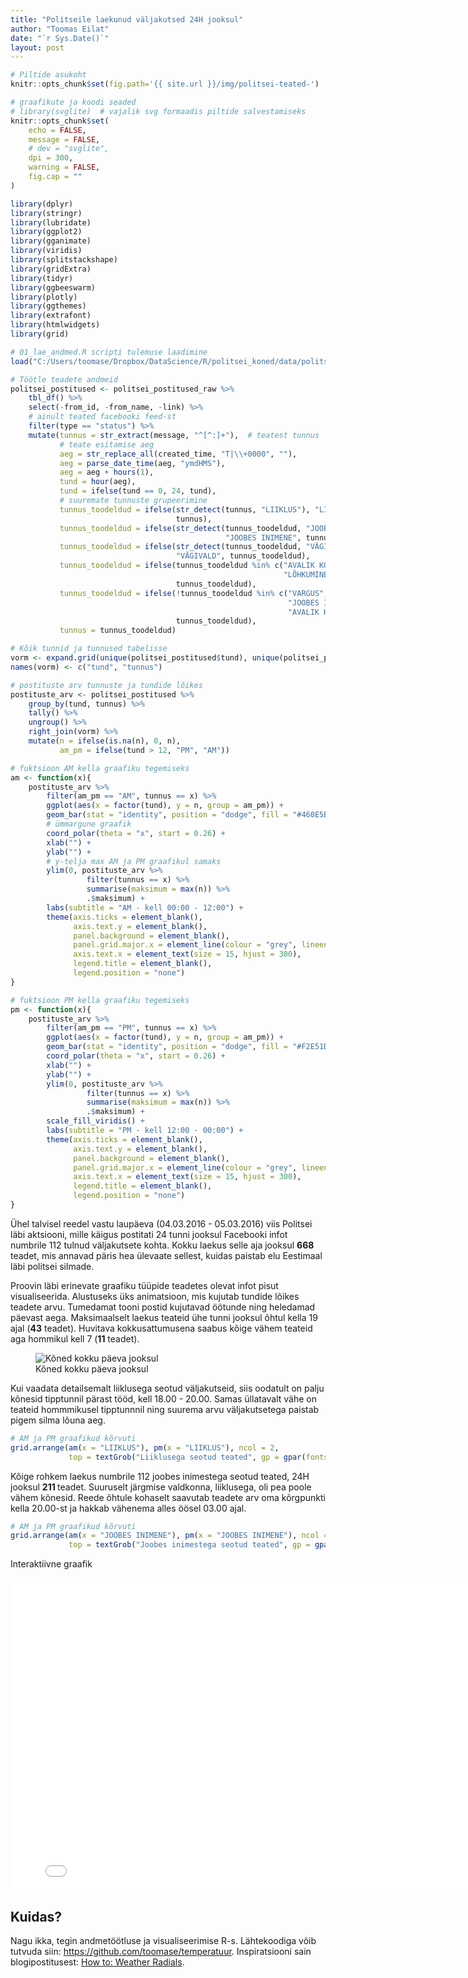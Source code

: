 ```yaml
---
title: "Politseile laekunud väljakutsed 24H jooksul"
author: "Toomas Eilat"
date: "`r Sys.Date()`"
layout: post
---
```


```r
# Piltide asukoht
knitr::opts_chunk$set(fig.path='{{ site.url }}/img/politsei-teated-')
```

```r
# graafikute ja koodi seaded
# library(svglite)  # vajalik svg formaadis piltide salvestamiseks
knitr::opts_chunk$set(
    echo = FALSE, 
    message = FALSE,
    # dev = "svglite",
    dpi = 300,
    warning = FALSE,
    fig.cap = ""
)
```

```r
library(dplyr)
library(stringr)
library(lubridate)
library(ggplot2)
library(gganimate)
library(viridis)
library(splitstackshape)
library(gridExtra)
library(tidyr)
library(ggbeeswarm)
library(plotly)
library(ggthemes)
library(extrafont)
library(htmlwidgets)
library(grid)

# 01_lae_andmed.R scripti tulemuse laadimine
load("C:/Users/toomase/Dropbox/DataScience/R/politsei_koned/data/politsei_postitused.Rdata")

# Töötle teadete andmeid
politsei_postitused <- politsei_postitused_raw %>%
    tbl_df() %>%
    select(-from_id, -from_name, -link) %>%
    # ainult teated facebooki feed-st
    filter(type == "status") %>%
    mutate(tunnus = str_extract(message, "^[^:]+"),  # teatest tunnus
           # teate esitamise aeg
           aeg = str_replace_all(created_time, "T|\\+0000", ""),
           aeg = parse_date_time(aeg, "ymdHMS"),
           aeg = aeg + hours(1),
           tund = hour(aeg),
           tund = ifelse(tund == 0, 24, tund),
           # suuremate tunnuste grupeerimine
           tunnus_toodeldud = ifelse(str_detect(tunnus, "LIIKLUS"), "LIIKLUS", 
                                     tunnus),
           tunnus_toodeldud = ifelse(str_detect(tunnus_toodeldud, "JOOBES"), 
                                                "JOOBES INIMENE", tunnus_toodeldud),
           tunnus_toodeldud = ifelse(str_detect(tunnus_toodeldud, "VÄGIVALD"), 
                                     "VÄGIVALD", tunnus_toodeldud),
           tunnus_toodeldud = ifelse(tunnus_toodeldud %in% c("AVALIK KORD", "LÄRM", 
                                                             "LÕHKUMINE"), "AVALIK KORD", 
                                     tunnus_toodeldud),
           tunnus_toodeldud = ifelse(!tunnus_toodeldud %in% c("VARGUS", "INFO", "LIIKLUS",
                                                              "JOOBES INIMENE", "VÄGIVALD",
                                                              "AVALIK KORD"), "MUU", 
                                     tunnus_toodeldud),
           tunnus = tunnus_toodeldud) 

# Kõik tunnid ja tunnused tabelisse
vorm <- expand.grid(unique(politsei_postitused$tund), unique(politsei_postitused$tunnus))
names(vorm) <- c("tund", "tunnus")

# postituste arv tunnuste ja tundide lõikes
postituste_arv <- politsei_postitused %>%
    group_by(tund, tunnus) %>%
    tally() %>%
    ungroup() %>%
    right_join(vorm) %>%
    mutate(n = ifelse(is.na(n), 0, n),
           am_pm = ifelse(tund > 12, "PM", "AM"))

# fuktsioon AM kella graafiku tegemiseks
am <- function(x){
    postituste_arv %>%
        filter(am_pm == "AM", tunnus == x) %>%
        ggplot(aes(x = factor(tund), y = n, group = am_pm)) +
        geom_bar(stat = "identity", position = "dodge", fill = "#460E5B") +
        # ümmargune graafik
        coord_polar(theta = "x", start = 0.26) +
        xlab("") +
        ylab("") +
        # y-telja max AM ja PM graafikul samaks
        ylim(0, postituste_arv %>%
                 filter(tunnus == x) %>%
                 summarise(maksimum = max(n)) %>%
                 .$maksimum) +
        labs(subtitle = "AM - kell 00:00 - 12:00") +
        theme(axis.ticks = element_blank(), 
              axis.text.y = element_blank(), 
              panel.background = element_blank(), 
              panel.grid.major.x = element_line(colour = "grey", lineend = 5),
              axis.text.x = element_text(size = 15, hjust = 300), 
              legend.title = element_blank(),
              legend.position = "none")
}

# fuktsioon PM kella graafiku tegemiseks
pm <- function(x){
    postituste_arv %>%
        filter(am_pm == "PM", tunnus == x) %>%
        ggplot(aes(x = factor(tund), y = n, group = am_pm)) +
        geom_bar(stat = "identity", position = "dodge", fill = "#F2E51D") +
        coord_polar(theta = "x", start = 0.26) +
        xlab("") +
        ylab("") +
        ylim(0, postituste_arv %>%
                 filter(tunnus == x) %>%
                 summarise(maksimum = max(n)) %>%
                 .$maksimum) +
        scale_fill_viridis() +
        labs(subtitle = "PM - kell 12:00 - 00:00") +
        theme(axis.ticks = element_blank(), 
              axis.text.y = element_blank(), 
              panel.background = element_blank(), 
              panel.grid.major.x = element_line(colour = "grey", lineend = 5),
              axis.text.x = element_text(size = 15, hjust = 300), 
              legend.title = element_blank(),
              legend.position = "none")
}

```

Ühel talvisel reedel vastu laupäeva (04.03.2016 - 05.03.2016) viis Politsei läbi aktsiooni, mille käigus postitati 24 tunni jooksul Facebooki infot numbrile 112 tulnud väljakutsete kohta. Kokku laekus selle aja jooksul __668__ teadet, mis annavad päris hea ülevaate sellest, kuidas paistab elu Eestimaal läbi politsei silmade.

Proovin läbi erinevate graafiku tüüpide teadetes olevat infot pisut visualiseerida. Alustuseks üks animatsioon, mis kujutab tundide lõikes teadete arvu. Tumedamat tooni postid kujutavad öötunde ning heledamad päevast aega. Maksimaalselt laekus teateid ühe tunni jooksul õhtul kella 19 ajal (__43__ teadet). Huvitava kokkusattumusena saabus kõige vähem teateid aga hommikul kell 7 (__11__ teadet).

![Kõned kokku päeva jooksul](http://toomase.github.io/img/politsei-teated-koned.gif)

Kui vaadata detailsemalt liiklusega seotud väljakutseid, siis oodatult on palju kõnesid tipptunnil pärast tööd, kell 18.00 - 20.00. Samas üllatavalt vähe on teateid hommmikusel tipptunnnil ning suurema arvu väljakutsetega paistab pigem silma lõuna aeg.

```r

# AM ja PM graafikud kõrvuti
grid.arrange(am(x = "LIIKLUS"), pm(x = "LIIKLUS"), ncol = 2, 
             top = textGrob("Liiklusega seotud teated", gp = gpar(fontsize = 17)))

```

Kõige rohkem laekus numbrile 112 joobes inimestega seotud teated, 24H jooksul __211 __ teadet. Suuruselt järgmise valdkonna, liiklusega, oli pea poole vähem kõnesid. Reede õhtule kohaselt saavutab teadete arv oma kõrgpunkti kella 20.00-st ja hakkab vähenema alles öösel 03.00 ajal.

```r

# AM ja PM graafikud kõrvuti
grid.arrange(am(x = "JOOBES INIMENE"), pm(x = "JOOBES INIMENE"), ncol = 2, 
             top = textGrob("Joobes inimestega seotud teated", gp = gpar(fontsize = 17)))

```



Interaktiivne graafik

<iframe frameborder="0" width="800" height="500" 
        sandbox="allow-same-origin allow-scripts"
        scrolling="no" seamless="seamless"
        src="/files/politsei-teated.html">
</iframe>

## Kuidas?
Nagu ikka, tegin andmetöötluse ja visualiseerimise R-s. Lähtekoodiga võib tutvuda siin: [https://github.com/toomase/temperatuur](https://github.com/toomase/temperatuur). Inspiratsiooni sain blogipostitusest: [How to: Weather Radials](http://jkunst.com/r/how-to-weather-radials/).